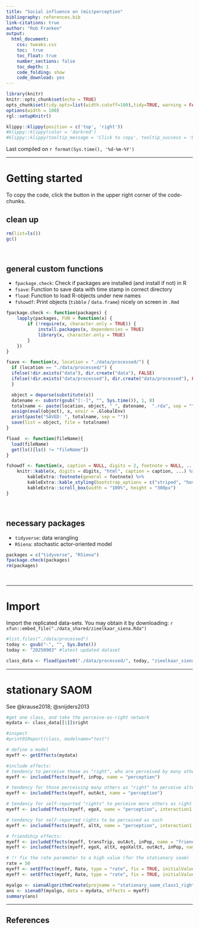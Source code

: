 ```yaml
---
title: "Social influence on (mis)perception"
bibliography: references.bib
link-citations: true
author: "Rob Franken"
output: 
  html_document:
    css: tweaks.css
    toc:  true
    toc_float: true
    number_sections: false
    toc_depth: 1
    code_folding: show
    code_download: yes
---
```


```r
library(knitr)
knitr::opts_chunk$set(echo = TRUE)
opts_chunk$set(tidy.opts=list(width.cutoff=100),tidy=TRUE, warning = FALSE, message = FALSE,comment = "#>", cache=TRUE, class.source=c("test"), class.output=c("test3"))
options(width = 100)
rgl::setupKnitr()
```


```r
klippy::klippy(position = c('top', 'right'))
#klippy::klippy(color = 'darkred')
#klippy::klippy(tooltip_message = 'Click to copy', tooltip_success = 'Done')
```

Last compiled on `r format(Sys.time(), '%d-%m-%Y')`

---  

# Getting started

To copy the code, click the button in the upper right corner of the code-chunks.

## clean up

```r
rm(list=ls())
gc()
```

<br>


## general custom functions

- `fpackage.check`: Check if packages are installed (and install if not) in R
- `fsave`: Function to save data with time stamp in correct directory
- `fload`: Function to load R-objects under new names
- `fshowdf`: Print objects (`tibble` / `data.frame`) nicely on screen in `.Rmd`

```r
fpackage.check <- function(packages) {
    lapply(packages, FUN = function(x) {
        if (!require(x, character.only = TRUE)) {
            install.packages(x, dependencies = TRUE)
            library(x, character.only = TRUE)
        }
    })
}

fsave <- function(x, location = "./data/processed/") {
  if (location == "./data/processed/") {
  ifelse(!dir.exists("data"), dir.create("data"), FALSE)
  ifelse(!dir.exists("data/processed"), dir.create("data/processed"), FALSE)
  }

  object = deparse(substitute(x))
  datename <- substr(gsub("[:-]", "", Sys.time()), 1, 8)
  totalname <- paste(location, object, "_", datename,  ".rda", sep = "")
  assign(eval(object), x, envir = .GlobalEnv)
  print(paste("SAVED: ", totalname, sep = ""))
  save(list = object, file = totalname)  
}

fload  <- function(fileName){
  load(fileName)
  get(ls()[ls() != "fileName"])
}

fshowdf <- function(x, caption = NULL, digits = 2, footnote = NULL, ...) {
    knitr::kable(x, digits = digits, "html", caption = caption, ...) %>%
        kableExtra::footnote(general = footnote) %>%
        kableExtra::kable_styling(bootstrap_options = c("striped", "hover")) %>%
        kableExtra::scroll_box(width = "100%", height = "300px")
}
```

<br>

## necessary packages

- `tidyverse`: data wrangling
- `RSiena`: stochastic actor-oriented model


```r
packages = c("tidyverse", "RSiena")
fpackage.check(packages)
rm(packages)
```

<br>

---

# Import

Import the replicated data-sets. You may obtain it by downloading: `r xfun::embed_file("./data_shared/zieelkaar_siena.Rda")` 

```r
#list.files("./data/processed")
today <- gsub("-", "", Sys.Date())
today <- "20250903" #latest updated dataset

class_data <- fload(paste0("./data/processed/", today, "zieelkaar_siena.Rda"))
```

---

# stationary SAOM

See @krause2018; @snijders2013

```r
#get one class, and take the perceive-as-right network
mydata <- class_data[[1]]$right

#inspect
#print01Report(class, modelname="test")

# define a model
myeff <- getEffects(mydata)

#include effects:
# tendency to perceive those as "right", who are perceived by many others as right
myeff <- includeEffects(myeff, inPop, name = "perception")

# tendency for those perceiving many others as "right" to perceive alter also as "right"
myeff <- includeEffects(myeff, outAct, name = "perception")

# tendency for self-reported "rights" to perceive more others as right (projection)
myeff <- includeEffects(myeff, egoX, name = "perception", interaction1 = "self")

# tendency for self-reported rights to be perceived as such
myeff <- includeEffects(myeff, altX, name = "perception", interaction1 = "self")

# friendship effects:
myeff <- includeEffects(myeff, transTrip, outAct, inPop, name = "friend")
myeff <- includeEffects(myeff, egoX, altX, egoXaltX, outAct, inPop, name = "friend")

# !! fix the rate parameter to a high value (for the stationary saom)
rate = 50
myeff <- setEffect(myeff, Rate, type = "rate", fix = TRUE, initialValue = rate, name = "friend")
myeff <- setEffect(myeff, Rate, type = "rate", fix = TRUE, initialValue = rate, name = "perception")

myalgo <- sienaAlgorithmCreate(projname = "stationary_saom_class1_right", nsub=4, n3 = 1e3)
ans <- siena07(myalgo, data = mydata, effects = myeff)
summary(ans)
```


----

## References